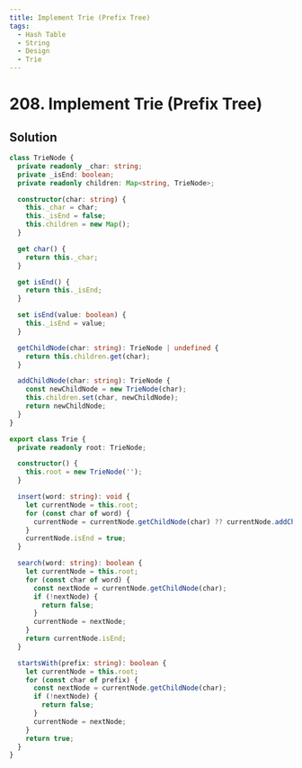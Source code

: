 ```yaml
---
title: Implement Trie (Prefix Tree)
tags:
  - Hash Table
  - String
  - Design
  - Trie
---
```


# 208. Implement Trie (Prefix Tree)

<Badges>
  <LevelBadge level="medium" />
  <TopicBadge name="Hash Table" slug="hash-table" />
  <TopicBadge name="String" slug="string" />
  <TopicBadge name="Design" slug="design" />
  <TopicBadge name="Trie" slug="trie" />
</Badges>

## Solution

```typescript filename="solution.ts" copy
class TrieNode {
  private readonly _char: string;
  private _isEnd: boolean;
  private readonly children: Map<string, TrieNode>;

  constructor(char: string) {
    this._char = char;
    this._isEnd = false;
    this.children = new Map();
  }

  get char() {
    return this._char;
  }

  get isEnd() {
    return this._isEnd;
  }

  set isEnd(value: boolean) {
    this._isEnd = value;
  }

  getChildNode(char: string): TrieNode | undefined {
    return this.children.get(char);
  }

  addChildNode(char: string): TrieNode {
    const newChildNode = new TrieNode(char);
    this.children.set(char, newChildNode);
    return newChildNode;
  }
}

export class Trie {
  private readonly root: TrieNode;

  constructor() {
    this.root = new TrieNode('');
  }

  insert(word: string): void {
    let currentNode = this.root;
    for (const char of word) {
      currentNode = currentNode.getChildNode(char) ?? currentNode.addChildNode(char);
    }
    currentNode.isEnd = true;
  }

  search(word: string): boolean {
    let currentNode = this.root;
    for (const char of word) {
      const nextNode = currentNode.getChildNode(char);
      if (!nextNode) {
        return false;
      }
      currentNode = nextNode;
    }
    return currentNode.isEnd;
  }

  startsWith(prefix: string): boolean {
    let currentNode = this.root;
    for (const char of prefix) {
      const nextNode = currentNode.getChildNode(char);
      if (!nextNode) {
        return false;
      }
      currentNode = nextNode;
    }
    return true;
  }
}
```

<ProblemLink
  codingSite="leetcode"
  href="https://leetcode.com/problems/implement-trie-prefix-tree"
  title="Implement Trie (Prefix Tree)"
/>
